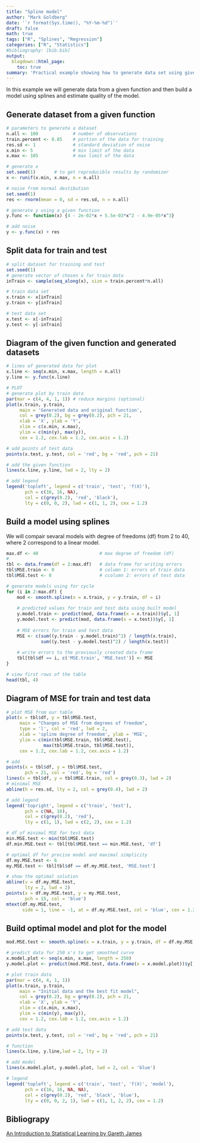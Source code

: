 ```yaml
---
title: "Spline model"
author: "Mark Goldberg"
date: '`r format(Sys.time(), "%Y-%m-%d")`'
draft: false
math: true
tags: ["R", "Splines", "Regression"]
categories: ["R", "Statistics"]
#bibliography: [bib.bib]
output:
  blogdown::html_page:
    toc: true
summary: 'Practical example showing how to generate data set using given function, how to split data, buld spline model on train data and how to use test data to find optimal parameters of the model.'
---
```


In this example we will generate data from a given function and then build a model using splines and estimate quality of the model.

## Generate dataset from a given function

```R
# parameters to generate a dataset
n.all <- 100             # number of observations
train.percent <- 0.85    # portion of the data for training
res.sd <- 1              # standard deviation of noise
x.min <- 5               # min limit of the data
x.max <- 105             # max limit of the data

# generate x
set.seed(1)       # to get reproducible results by randomizer
x <- runif(x.min, x.max, n = n.all)

# noise from normal destibution
set.seed(1)
res <- rnorm(mean = 0, sd = res.sd, n = n.all)

# generate y using a given function
y.func <- function(x) {4 - 2e-02*x + 5.5e-03*x^2 - 4.9e-05*x^3}

# add noise
y <- y.func(x) + res
```

## Split data for train and test

```R
# split dataset for training and test
set.seed(1)
# generate vector of chosen x for train data
inTrain <- sample(seq_along(x), size = train.percent*n.all)

# train data set
x.train <- x[inTrain]
y.train <- y[inTrain]

# test data set
x.test <- x[-inTrain]
y.test <- y[-inTrain]
```

## Diagram of the given function and generated datasets
```R
# lines of generated data for plot
x.line <- seq(x.min, x.max, length = n.all)
y.line <- y.func(x.line)

# PLOT
# generate plot by train data
par(mar = c(4, 4, 1, 1)) # reduce margins (optional)
plot(x.train, y.train,
     main = 'Generated data and original function',
     col = grey(0.2), bg = grey(0.2), pch = 21,
     xlab = 'X', ylab = 'Y', 
     xlim = c(x.min, x.max),
     ylim = c(min(y), max(y)), 
     cex = 1.2, cex.lab = 1.2, cex.axis = 1.2)

# add points of test data
points(x.test, y.test, col = 'red', bg = 'red', pch = 21)

# add the given function
lines(x.line, y.line, lwd = 2, lty = 2)

# add legend
legend('topleft', legend = c('train', 'test', 'f(X)'),
       pch = c(16, 16, NA), 
       col = c(grey(0.2), 'red', 'black'),  
       lty = c(0, 0, 2), lwd = c(1, 1, 2), cex = 1.2)
```

## Build a model using splines
We will compair sevaral models with degree of freedoms (df) from 2 to 40, where 2 correspond to a linear model.

```r
max.df <- 40                       # max degree of freedom (df)
# 
tbl <- data.frame(df = 2:max.df)   # data frame for writing errors
tbl$MSE.train <- 0                 # column 1: errors of train data
tbl$MSE.test <- 0                  # сcolumn 2: errors of test data

# generate models using for cycle
for (i in 2:max.df) {
    mod <- smooth.spline(x = x.train, y = y.train, df = i)
    
    # predicted values for train and test data using built model
    y.model.train <- predict(mod, data.frame(x = x.train))$y[, 1]
    y.model.test <- predict(mod, data.frame(x = x.test))$y[, 1]
    
    # MSE errors for train and test data
    MSE <- c(sum((y.train - y.model.train)^2) / length(x.train),
             sum((y.test - y.model.test)^2) / length(x.test))
    
    # write errors to the previously created data frame
    tbl[tbl$df == i, c('MSE.train', 'MSE.test')] <- MSE
}

# view first rows of the table
head(tbl, 4)
```

## Diagram of MSE for train and test data
```r
# plot MSE from our table
plot(x = tbl$df, y = tbl$MSE.test,
     main = "Changes of MSE from degrees of freedom",
     type = 'l', col = 'red', lwd = 2,
     xlab = 'spline degree of freedom', ylab = 'MSE',
     ylim = c(min(tbl$MSE.train, tbl$MSE.test), 
              max(tbl$MSE.train, tbl$MSE.test)),
     cex = 1.2, cex.lab = 1.2, cex.axis = 1.2)

# add 
points(x = tbl$df, y = tbl$MSE.test,
       pch = 21, col = 'red', bg = 'red')
lines(x = tbl$df, y = tbl$MSE.train, col = grey(0.3), lwd = 2)
# minimal MSE
abline(h = res.sd, lty = 2, col = grey(0.4), lwd = 2)

# add legend
legend('topright', legend = c('train', 'test'),
       pch = c(NA, 16), 
       col = c(grey(0.2), 'red'),  
       lty = c(1, 1), lwd = c(2, 2), cex = 1.2)

# df of minimal MSE for test data
min.MSE.test <- min(tbl$MSE.test)
df.min.MSE.test <- tbl[tbl$MSE.test == min.MSE.test, 'df']

# optimal df for precise model and maximal simplicity
df.my.MSE.test <- 6
my.MSE.test <- tbl[tbl$df == df.my.MSE.test, 'MSE.test']

# show the optimal solution
abline(v = df.my.MSE.test, 
       lty = 2, lwd = 2)
points(x = df.my.MSE.test, y = my.MSE.test, 
       pch = 15, col = 'blue')
mtext(df.my.MSE.test, 
      side = 1, line = -1, at = df.my.MSE.test, col = 'blue', cex = 1.2)
```

## Build optimal model and plot for the model
```r
mod.MSE.test <- smooth.spline(x = x.train, y = y.train, df = df.my.MSE.test)

# predict data for 250 x's to get smoothed curve
x.model.plot <- seq(x.min, x.max, length = 250)
y.model.plot <- predict(mod.MSE.test, data.frame(x = x.model.plot))$y[, 1]

# plot train data
par(mar = c(4, 4, 1, 1))
plot(x.train, y.train,
     main = "Initial data and the best fit model",
     col = grey(0.2), bg = grey(0.2), pch = 21,
     xlab = 'X', ylab = 'Y', 
     xlim = c(x.min, x.max),
     ylim = c(min(y), max(y)), 
     cex = 1.2, cex.lab = 1.2, cex.axis = 1.2)

# add test data
points(x.test, y.test, col = 'red', bg = 'red', pch = 21)

# function
lines(x.line, y.line,lwd = 2, lty = 2)

# add model
lines(x.model.plot, y.model.plot, lwd = 2, col = 'blue')

# legend
legend('topleft', legend = c('train', 'test', 'f(X)', 'model'),
       pch = c(16, 16, NA, NA), 
       col = c(grey(0.2), 'red', 'black', 'blue'),  
       lty = c(0, 0, 2, 1), lwd = c(1, 1, 2, 2), cex = 1.2)
```

## Bibliograpy
[An Introduction to Statistical Learning by Gareth James](http://faculty.marshall.usc.edu/gareth-james/)
